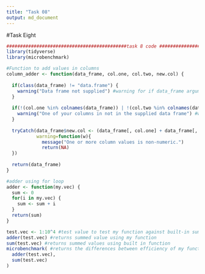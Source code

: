 ```yaml
---
title: "Task 08"
output: md_document
---
```


#Task Eight

```r
############################################task 8 code ##############################################
library(tidyverse)
library(microbenchmark)

#Function to add values in columns
column_adder <- function(data_frame, col.one, col.two, new.col) {
  
  if(class(data_frame) != "data.frame") {
    warning("Data frame not supplied") #warning for if data_frame argument is not a data frame
  }
  
  if(!(col.one %in% colnames(data_frame)) | !(col.two %in% colnames(data_frame))) {
    warning("One of your columns in not in the supplied data frame") #warning for if either supplied columns to add are not actually columns in given data frame
  }
  
  tryCatch(data_frame$new.col <- (data_frame[, col.one] + data_frame[, col.two]),  #runs function and returns warnings if column values are non-numeric
           warning=function(w){
             message("One or more column values is non-numeric.")
             return(NA)
  })
  
  return(data_frame)
}

#adder using for loop
adder <- function(my.vec) {
  sum <- 0
  for(i in my.vec) {
    sum <- sum + i
  }
  return(sum)
}

test.vec <- 1:10^4 #test value to test my function against built-in sum function
adder(test.vec) #returns summed value using my function
sum(test.vec) #returns summed values using built in function
microbenchmark( #returns the differences between efficiency of my function and the built-in function
  adder(test.vec),
  sum(test.vec)
)
```


